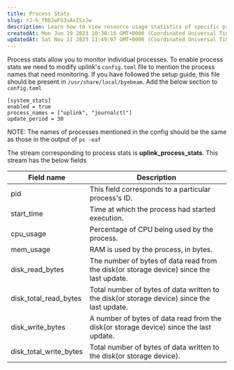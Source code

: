 ```yaml
---
title: Process Stats
slug: rJ-b_fRbJwFG3uAxISzJw
description: Learn how to view resource usage statistics of specific processes with this comprehensive guide. Discover how to specify process names in the config.toml file and access the uplink_process_stats stream. Explore the various fields available, such as PID, s
createdAt: Mon Jun 19 2023 10:30:16 GMT+0000 (Coordinated Universal Time)
updatedAt: Sat Nov 11 2023 11:49:07 GMT+0000 (Coordinated Universal Time)
---
```


Process stats allow you to monitor individual processes. To enable process stats we need to modify uplink's `config.toml` file to mention the process names that need monitoring. If you have followed the setup guide, this file should be present in `/usr/share/local/byebeam`. Add the below section to `config.toml`

```none
[system_stats]
enabled = true
process_names = ["uplink", "journalctl"]
update_period = 30

```

NOTE: The names of processes mentioned in the config should be the same as those in the output of `ps -eaf`

The stream corresponding to process stats is **uplink\_process\_stats**. This stream has the below fields

| Field name                | Description                                                                                 |
| ------------------------- | ------------------------------------------------------------------------------------------- |
| pid                       | This field corresponds to a particular process's ID.                                        |
| start\_time               | Time at which the process had started execution.                                            |
| cpu\_usage                | Percentage of CPU being used by the process.                                                |
| mem\_usage                | RAM is used by the process, in bytes.                                                       |
| disk\_read\_bytes         | The number of bytes of data read from the disk(or storage device) since the last update.    |
| disk\_total\_read\_bytes  | Total number of bytes of data written to the disk(or storage device) since the last update. |
| disk\_write\_bytes        | A number of bytes of data read from the disk(or storage device) since the last update.      |
| disk\_total\_write\_bytes | Total number of bytes of data written to the disk(or storage device).                       |

